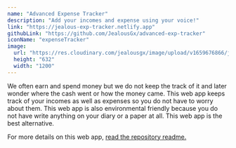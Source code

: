 ```yaml
---
name: "Advanced Expense Tracker"
description: "Add your incomes and expense using your voice!"
link: "https://jealous-exp-tracker.netlify.app"
githubLink: "https://github.com/JealousGx/advanced-exp-tracker"
iconName: "expenseTracker"
image:
  url: "https://res.cloudinary.com/jealousgx/image/upload/v1659676866/jealous-exp-tracker.netlify.app__g3robb.png"
  height: "632"
  width: "1200"
---
```


We often earn and spend money but we do not keep the track of it and later wonder where the cash went or how the money came. This web app keeps track of your incomes as well as expenses so you do not have to worry about them. This web app is also environmental friendly because you do not have write anything on your diary or a paper at all. This web app is the best alternative.

For more details on this web app, [read the repository readme.](https://github.com/JealousGx/advanced-exp-tracker#readme)
